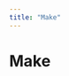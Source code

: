 ```yaml
---
title: "Make"
---
```

<!-- WARNING: This file is auto-generated by generate_tool_docs.py. Do not edit manually. -->


# Make
